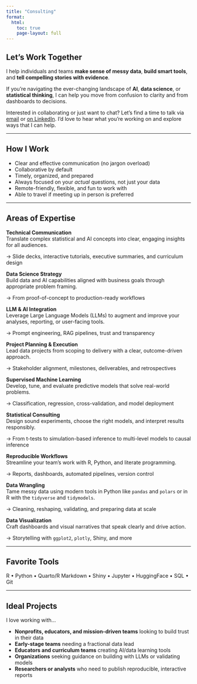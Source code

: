 ```yaml
---
title: "Consulting"
format:
  html:
    toc: true
    page-layout: full
---
```


## Let's Work Together

I help individuals and teams **make sense of messy data**, **build smart tools**, and **tell compelling stories with evidence**.

If you're navigating the ever-changing landscape of **AI**, **data science**, or **statistical thinking**, I can help you move from confusion to clarity and from dashboards to decisions.

Interested in collaborating or just want to chat? Let's find a time to talk via [email](mailto:chester.ismay@gmail.com) or [on LinkedIn](https://www.linkedin.com/in/chesterismay/). I’d love to hear what you're working on and explore ways that I can help.

---


## How I Work

- Clear and effective communication (no jargon overload)
- Collaborative by default
- Timely, organized, and prepared
- Always focused on your *actual* questions, not just your data
- Remote-friendly, flexible, and fun to work with
- Able to travel if meeting up in person is preferred

---



## Areas of Expertise

<div class="skill-cards">

::: {.card}
**Technical Communication**  
Translate complex statistical and AI concepts into clear, engaging insights for all audiences.  

→ Slide decks, interactive tutorials, executive summaries, and curriculum design
:::

::: {.card}
**Data Science Strategy**  
Build data and AI capabilities aligned with business goals through appropriate problem framing.  

→ From proof-of-concept to production-ready workflows
:::

::: {.card}
**LLM & AI Integration**  
Leverage Large Language Models (LLMs) to augment and improve your analyses, reporting, or user-facing tools.  

→ Prompt engineering, RAG pipelines, trust and transparency
:::

::: {.card}
**Project Planning & Execution**  
Lead data projects from scoping to delivery with a clear, outcome-driven approach.  

→ Stakeholder alignment, milestones, deliverables, and retrospectives
:::

::: {.card}
**Supervised Machine Learning**  
Develop, tune, and evaluate predictive models that solve real-world problems.

→ Classification, regression, cross-validation, and model deployment
:::

::: {.card}
**Statistical Consulting**  
Design sound experiments, choose the right models, and interpret results responsibly.  

→ From t-tests to simulation-based inference to multi-level models to causal inference
:::

::: {.card}
**Reproducible Workflows**  
Streamline your team's work with R, Python, and literate programming.  

→ Reports, dashboards, automated pipelines, version control
:::

::: {.card}
**Data Wrangling**  
Tame messy data using modern tools in Python like `pandas` and `polars` or in R with the `tidyverse` and `tidymodels`.  

→ Cleaning, reshaping, validating, and preparing data at scale
:::

::: {.card}
**Data Visualization**  
Craft dashboards and visual narratives that speak clearly and drive action. 

→ Storytelling with `ggplot2`, `plotly`, Shiny, and more
:::

</div>

---

## Favorite Tools

R • Python • Quarto/R Markdown • Shiny • Jupyter • HuggingFace • SQL • Git

---

## Ideal Projects

I love working with...

- **Nonprofits, educators, and mission-driven teams** looking to build trust in their data
- **Early-stage teams** needing a fractional data lead
- **Educators and curriculum teams** creating AI/data learning tools
- **Organizations** seeking guidance on building with LLMs or validating models
- **Researchers or analysts** who need to publish reproducible, interactive reports



